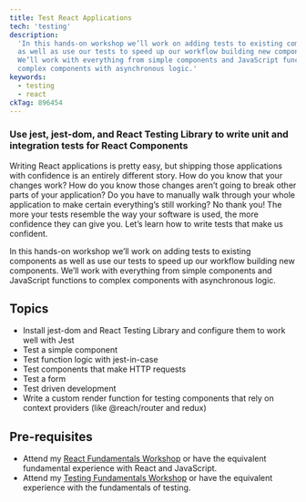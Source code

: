 ```yaml
---
title: Test React Applications
tech: 'testing'
description:
  'In this hands-on workshop we’ll work on adding tests to existing components
  as well as use our tests to speed up our workflow building new components.
  We’ll work with everything from simple components and JavaScript functions to
  complex components with asynchronous logic.'
keywords:
  - testing
  - react
ckTag: 896454
---
```


### Use jest, jest-dom, and React Testing Library to write unit and integration tests for React Components

Writing React applications is pretty easy, but shipping those applications with
confidence is an entirely different story. How do you know that your changes
work? How do you know those changes aren’t going to break other parts of your
application? Do you have to manually walk through your whole application to make
certain everything’s still working? No thank you! The more your tests resemble
the way your software is used, the more confidence they can give you. Let’s
learn how to write tests that make us confident.

In this hands-on workshop we’ll work on adding tests to existing components as
well as use our tests to speed up our workflow building new components. We’ll
work with everything from simple components and JavaScript functions to complex
components with asynchronous logic.

## Topics

- Install jest-dom and React Testing Library and configure them to work well
  with Jest
- Test a simple component
- Test function logic with jest-in-case
- Test components that make HTTP requests
- Test a form
- Test driven development
- Write a custom render function for testing components that rely on context
  providers (like @reach/router and redux)

## Pre-requisites

- Attend my [React Fundamentals Workshop](/workshops/react-fundamentals) or have
  the equivalent fundamental experience with React and JavaScript.
- Attend my [Testing Fundamentals Workshop](/workshops/testing-fundamentals) or
  have the equivalent experience with the fundamentals of testing.
